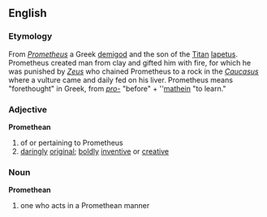 ==English==
=== Etymology ===
From ''[[Prometheus]]'' a Greek [[demigod]] and the son of the [[Titan]] [[Iapetus]].  Prometheus created man from clay and gifted him with fire, for which he was punished by ''[[Zeus]]'' who chained Prometheus to a rock in the ''[[Caucasus]]'' where a vulture came and daily fed on his liver.  Prometheus means "forethought" in Greek, from ''[[pro-]]'' "before" + ''[[mathein]] "to learn."

=== Adjective ===
'''Promethean'''
# of or pertaining to Prometheus
# [[daring]]ly [[original]]; [[bold]]ly [[inventive]] or [[creative]]

=== Noun ===
'''Promethean'''
# one who acts in a Promethean manner